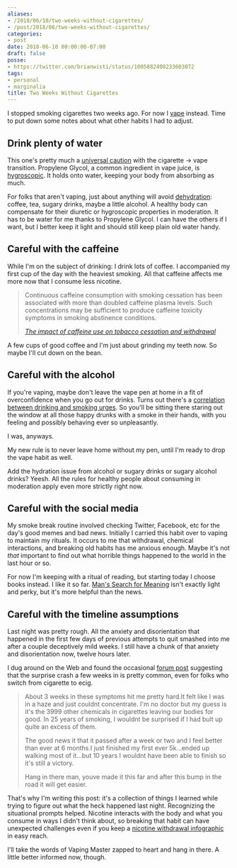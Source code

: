 ```yaml
---
aliases:
- /2018/06/10/two-weeks-without-cigarettes/
- /post/2018/06/two-weeks-without-cigarettes/
categories:
- post
date: 2018-06-10 00:00:00-07:00
draft: false
posse:
- https://twitter.com/brianwisti/status/1005882408233603072
tags:
- personal
- marginalia
title: Two Weeks Without Cigarettes
---
```


I stopped smoking cigarettes two weeks ago. For now I [vape][] instead. Time to put down some notes about what
other habits I had to adjust.

[vape]: https://www.merriam-webster.com/dictionary/vape

## Drink plenty of water

This one's pretty much a [universal caution][] with the cigarette -> vape transition. Propylene Glycol, a
common ingredient in vape juice, is [hygroscopic][]. It holds onto water, keeping your body from absorbing
as much.

For folks that aren't vaping, just about anything will avoid [dehydration][]: coffee, tea, sugary drinks,
maybe a little alcohol. A healthy body can compensate for their diuretic or hygroscopic properties in
moderation. It has to be water for me thanks to Propylene Glycol. I can have the others if I want, but I
better keep it light and should still keep plain old water handy.

[universal caution]: https://spinfuel.com/vaping-dehydration/
[hygroscopic]: https://en.wikipedia.org/wiki/Hygroscopy
[dehydration]: https://www.webmd.com/a-to-z-guides/dehydration-adults#1

## Careful with the caffeine

While I'm on the subject of drinking: I drink lots of coffee. I accompanied my first cup of the day with the
heaviest smoking. All that caffeine affects me more now that I consume less nicotine.

> Continuous caffeine consumption with smoking cessation has been associated with more than doubled caffeine
> plasma levels. Such concentrations may be sufficient to produce caffeine toxicity symptoms in smoking
> abstinence conditions. 
> 
> <cite>[The impact of caffeine use on tobacco cessation and withdrawal][]</cite>

[The impact of caffeine use on tobacco cessation and withdrawal]: https://www.researchgate.net/publication/14186462_The_impact_of_caffeine_use_on_tobacco_cessation_and_withdrawal

A few cups of good coffee and I'm just about grinding my teeth now. So maybe I'll cut down on the bean.

## Careful with the alcohol

If you're vaping, maybe don't leave the vape pen at home in a fit of overconfidence when you go out for
drinks. Turns out there's a [correlation between drinking and smoking urges][]. So you'll be sitting there
staring out the window at all those happy drunks with a smoke in their hands, with you feeling and possibly
behaving ever so unpleasantly.

I was, anyways.

My new rule is to never leave home without my pen, until I'm ready to drop the vape habit
as well.

Add the hydration issue from alcohol or sugary drinks or sugary alcohol drinks? Yeesh. All the rules for
healthy people about consuming in moderation apply even more strictly right now.

[correlation between drinking and smoking urges]: https://www.sciencedaily.com/releases/2013/02/130213100726.htm

## Careful with the social media

My smoke break routine involved checking Twitter, Facebook, etc for the day's good memes and bad
news. Initially I carried this habit over to vaping to maintain my rituals. It occurs to me that withdrawal,
chemical interactions, and breaking old habits has me anxious enough. Maybe it's not *that* important to find
out what horrible things happened to the world in the last hour or so.

For now I'm keeping with a ritual of reading, but starting today I choose books instead. I like it so
far. [Man's Search for Meaning][] isn't exactly light and perky, but it's more helpful than the news.

[Man's Search for Meaning]: https://www.goodreads.com/book/show/17204679-man-s-search-for-meaning

## Careful with the timeline assumptions

Last night was pretty rough. All the anxiety and disorientation that happened in the first few days of
previous attempts to quit smashed into me after a couple deceptively mild weeks. I still have a chunk of that
anxiety and disorientation now, twelve hours later.

I dug around on the Web and found the occasional [forum post][] suggesting that the surprise crash a few weeks
in is pretty common, even for folks who switch from cigarette to ecig. 

> About 3 weeks in these symptoms hit me pretty hard.It felt like I was in a haze and just couldnt
> concentrate. I'm no doctor but my guess is it's the 3999 other chemicals in cigarettes leaving our bodies
> for good. In 25 years of smoking, I wouldnt be surprised if I had bult up quite an excess of them. 
>
> The good news it that it passed after a week or two and I feel better than ever at 6 months.I just finished
> my first ever  5k...ended up walking most of it...but 10 years I wouldnt have been able to finish so it's
> still a victory. 
>
> Hang in there man, youve made it this far and after this bump in the road it will get easier.

[forum post]: https://www.e-cigarette-forum.com/threads/tobacco-withdrawal-symptoms-when-using-e-cig.409890/page-2#post-9355216

That's why I'm writing this post: it's a collection of things I learned while trying to figure out what the
heck happened last night. Recognizing the situational prompts helped. Nicotine interacts with the body and
what you consume in ways I didn't think about, so breaking that habit can have unexpected challenges even if
you keep a [nicotine withdrawal infographic][] in easy reach.

[nicotine withdrawal infographic]: https://vapingdaily.com/quitting-effects/nicotine-withdrawal-symptoms-timeline/

I'll take the words of Vaping Master zapped to heart and hang in there. A little better informed now, though.
